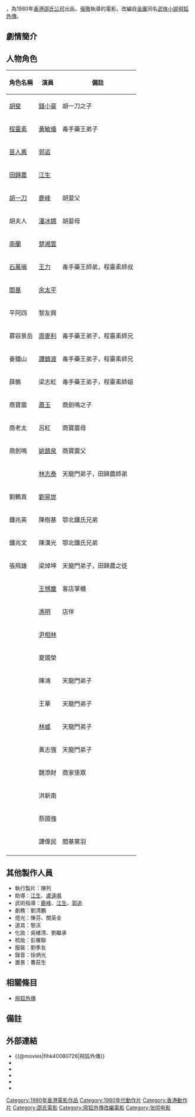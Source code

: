 {{Infobox Film
| name               = 飛狐外傳
| original_name      = ''{{lang|en|Legend of the Fox}}''
| image              = Legend of the Fox.jpg
| caption            = 
| director           = [[張徹|張徹]]
| producer_2         = [[方逸華|方逸華]]
| producer           = [[邵逸夫|邵逸夫]]
| writer             = [[張徹|張徹]] <br> [[倪匡|倪匡]]
| narrator           = 
| starring           = [[錢小豪|錢小豪]] <br> [[黃敏儀|黃敏儀]] <br> [[郭追|郭追]] <br> [[江生|江生]] <br> [[鹿峰|鹿峰]]
| music              = [[王居仁|王居仁]]
| cinematography     = [[曹惠琪|曹惠琪]]
| editing            = [[姜興隆|姜興隆]] <br> [[李炎海|李炎海]]
| studio             = [[邵氏公司|邵氏兄弟（香港）有限公司]]
| distributor        = [[邵氏公司|邵氏兄弟（香港）有限公司]]
| released           = {{HKG-1959}}：{{film date|1980|11|15}}<ref name="t001">[http://www.angelfire.com/home/bobic/HK_Movies/HK/hk1980c-b5.htm 香港電影票房 1980 〔華語電影〕]，〈香港電影票房全紀錄〉</ref>
| runtime            = 129 分鐘
| country            = {{英屬香港電影}}
| language           = 華語
| imdb_id            = tt0080726
| amg_id             = 1:161525
| budget             = 
| gross              = HK $1,790,217<ref name="t001" />
| preceded_by        = 
| followed_by        = 
| cn_name            = 
| hk_name            = 
| tw_name            = 
}}

{{engname|《飛狐外傳》|''Legend of the Fox''}}，為1980年[[香港|香港]][[邵氏公司|邵氏公司]]出品，[[張徹|張徹]]執導的電影。改編自[[金庸|金庸]]同名[[武俠小說|武俠小說]][[飛狐外傳|飛狐外傳]]。

== 劇情簡介 ==
{{no plot}}

== 人物角色 ==
{| class="wikitable" 
|- 
! 角色名稱 || 演員 || 備註
|- 
| [[胡斐|胡斐]] || [[錢小豪|錢小豪]] || 胡一刀之子
|-
| [[程靈素|程靈素]] || [[黃敏儀|黃敏儀]] || 毒手藥王弟子
|-
| [[苗人鳳|苗人鳳]] || [[郭追|郭追]] ||
|-
| [[田歸農|田歸農]] || [[江生|江生]] ||
|-
| [[胡一刀|胡一刀]] || [[鹿峰|鹿峰]] || 胡婓父
|-
| 胡夫人 || [[潘冰嫦|潘冰嫦]] || 胡婓母
|-
| [[南蘭|南蘭]] || [[楚湘雲_(演員)|楚湘雲]] ||
|-
| [[石萬嗔|石萬嗔]] || [[王力_(演員)|王力]] || 毒手藥王師弟，程靈素師叔
|-
| [[閻基|閻基]] || [[余太平|余太平]] || 
|-
| 平阿四 || 黎友興 ||
|-
| 慕容景岳 || [[周麥利|周麥利]] || 毒手藥王弟子，程靈素師兄
|-
| 姜鐵山 || [[譚鎮渡|譚鎮渡]] || 毒手藥王弟子，程靈素師兄
|-
| 薛鵲 || 梁志紅 || 毒手藥王弟子，程靈素師姐
|-
| 商寶震 || [[蕭玉|蕭玉]] || 商劍鳴之子
|-
| 商老太 || 呂紅 || 商寶震母
|-
| 商劍鳴 || [[姚鎮泉|姚鎮泉]] || 商寶震父
|-
| || [[林志泰|林志泰]] || 天龍門弟子，田歸農師弟
|-
| 劉鶴真 || [[劉晃世|劉晃世]] ||
|-
| 鍾兆英 || 陳樹基 || 鄂北鍾氏兄弟
|-
| 鍾兆文 || 陳漢光 || 鄂北鍾氏兄弟
|-
| 張飛雄 || 梁焯坤 || 天龍門弟子，田歸農之徒
|-
| || [[王憾塵|王憾塵]] || 客店掌櫃
|-
| || [[馮明|馮明]] || 店伴
|-
| || [[尹相林|尹相林]] ||
|-
| || 夏國榮 ||
|-
| || 陳鴻 || 天龍門弟子
|-
| || 王華 || 天龍門弟子
|-
| || [[林威|林威]] || 天龍門弟子
|-
| || 黃志強 || 天龍門弟子
|-
| || 魏添財 || 商家堡眾
|-
| || 洪新南 ||
|-
| || 蔡國強 ||
|-
| || 譚偉民 || 閻基黨羽
|-
|}

== 其他製作人員 ==
*執行製片：陳列
*助導：[[江生|江生]]、[[盧遠鳴|盧遠鳴]]
*武術指導：[[鹿峰|鹿峰]]、[[江生|江生]]、[[郭追|郭追]]
*劇務：劉清鵬
*燈光：陳芬、關英全 
*道具：黎沃
*化妝：吳緒清、劉繼承
*梳妝：彭雁聯 
*服裝：劉季友 
*錄音：徐炳光
*置景：曹莊生

== 相關條目 ==
*[[飛狐外傳|飛狐外傳]]

== 備註 ==
<references/>

== 外部連結 ==
*{{@movies|flhk40080726|飛狐外傳}}
*{{hkmdb title|6176|飛狐外傳}}
*{{douban|title=飛狐外傳}}
*{{Mtime|24355|飛狐外傳}}
*{{Amg movie|161525|飛狐外傳}}
*{{imdb title|0080726|飛狐外傳}}

{{張徹}}

[[Category:1980年香港電影作品|Category:1980年香港電影作品]]
[[Category:1980年代動作片|Category:1980年代動作片]]
[[Category:香港動作片|Category:香港動作片]]
[[Category:邵氏電影|Category:邵氏電影]]
[[Category:飛狐外傳改編電影|Category:飛狐外傳改編電影]]
[[Category:张彻电影|Category:张彻电影]]